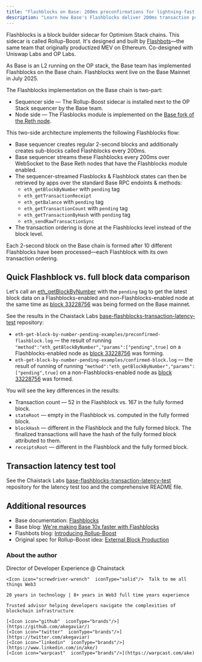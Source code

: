```yaml
---
title: "Flashblocks on Base: 200ms preconfirmations for lightning-fast UX"
description: "Learn how Base's Flashblocks deliver 200ms transaction preconfirmations, making Base 10x faster. Available on Chainstack."
---
```


Flashblocks is a block builder sidecar for Optimism Stack chains. This sidecar is called Rollup-Boost. It's designed and built by [Flashbots](https://www.flashbots.net/)—the same team that originally productized MEV on Ethereum. Co-designed with Uniswap Labs and OP Labs.

As Base is an L2 running on the OP stack, the Base team has implemented Flashblocks on the Base chain. Flashblocks went live on the Base Mainnet in July 2025.

The Flashblocks implementation on the Base chain is two-part:
* Sequencer side — The Rollup-Boost sidecar is installed next to the OP Stack sequencer by the Base team.
* Node side — The Flasblocks module is implemented on the [Base fork of the Reth node](https://github.com/base/node-reth).

This two-side architecture implements the following Flashblocks flow:
* Base sequencer creates regular 2-second blocks and additionally creates sub-blocks called Flashblocks every 200ms.
* Base sequencer streams these Flashblocks every 200ms over WebSocket to the Base Reth nodes that have the Flashblocks module enabled.
* The sequencer-streamed Flasblocks & Flashblock states can then be retrieved by apps over the standard Base RPC endoints & methods:
  * `eth_getBlockByNumber` with `pending` tag
  * `eth_getTransactionReceipt`
  * `eth_getBalance` with `pending` tag
  * `eth_getTransactionCount` with `pending` tag
  * `eth_getTransactionByHash` with `pending` tag
  * `eth_sendRawTransactionSync`
* The transaction ordering is done at the Flashblocks level instead of the block level.

Each 2-second block on the Base chain is formed after 10 different Flashblocks have been processed—each Flashblock with its own transaction ordering.

## Quick Flashblock vs. full block data comparison

Let's call an [eth_getBlockByNumber](/reference/base-getblockbynumber) with the `pending` tag to get the latest block data on a Flashblocks-enabled and non-Flashblocks-enabled node at the same time as [block 33228756](https://basescan.org/block/33228756) was being formed on the Base mainnet.

See the results in the Chaistack Labs [base-flashblocks-transaction-latency-test](https://github.com/chainstacklabs/base-flashblocks-transaction-latency-test) repository:

* `eth-get-block-by-number-pending-examples/preconfirmed-flashblock.log` — the result of running `"method":"eth_getBlockByNumber","params":["pending",true]` on a Flashblocks-enabled node as [block 33228756](https://basescan.org/block/33228756) was forming.
* `eth-get-block-by-number-pending-examples/confirmed-block.log` — the result of running of running `"method":"eth_getBlockByNumber","params":["pending",true]` on a non-Flashblocks-enabled node as [block 33228756](https://basescan.org/block/33228756) was formed.

You will see the key differences in the results:
* Transaction count — 52 in the Flashblock vs. 167 in the fully formed block.
* `stateRoot` — empty in the Flashblock vs. computed in the fully formed block.
* `blockHash` — different in the Flashblock and the fully formed block. The finalized transactions will have the hash of the fully formed block attributed to them.
* `receiptsRoot` — different in the Flashblock and the fully formed block.

## Transaction latency test tool

See the Chaistack Labs [base-flashblocks-transaction-latency-test](https://github.com/chainstacklabs/base-flashblocks-transaction-latency-test) repository for the latency test too and the comprehensive README file.

## Additional resources

* Base documentation: [Flashblocks](https://docs.base.org/base-chain/flashblocks/apps)
* Base blog: [We're making Base 10x faster with Flashblocks](https://blog.base.dev/accelerating-base-with-flashblocks)
* Flashbots blog: [Introducing Rollup-Boost](https://writings.flashbots.net/introducing-rollup-boost)
* Original spec for Rollup-Boost idea: [External Block Production](https://github.com/ethereum-optimism/design-docs/blob/main/protocol/external-block-production.md)

### About the author

<CardGroup>
  <Card title="Ake" img="/images/docs/profile_images/1719912994363326464/8_Bi4fdM_400x400.jpg">
    <Icon icon="code"  iconType="solid"/>Director of Developer Experience @ Chainstack

    <Icon icon="screwdriver-wrench"  iconType="solid"/>  Talk to me all things Web3

    20 years in technology | 8+ years in Web3 full time years experience

    Trusted advisor helping developers navigate the complexities of blockchain infrastructure

    [<Icon icon="github"  iconType="brands"/>](https://github.com/akegaviar/)
    [<Icon icon="twitter"  iconType="brands"/>](https://twitter.com/akegaviar)
    [<Icon icon="linkedin"  iconType="brands"/>](https://www.linkedin.com/in/ake/)
    [<Icon icon="warpcast"  iconType="brands"/>](https://warpcast.com/ake)
  </Card>
</CardGroup>

